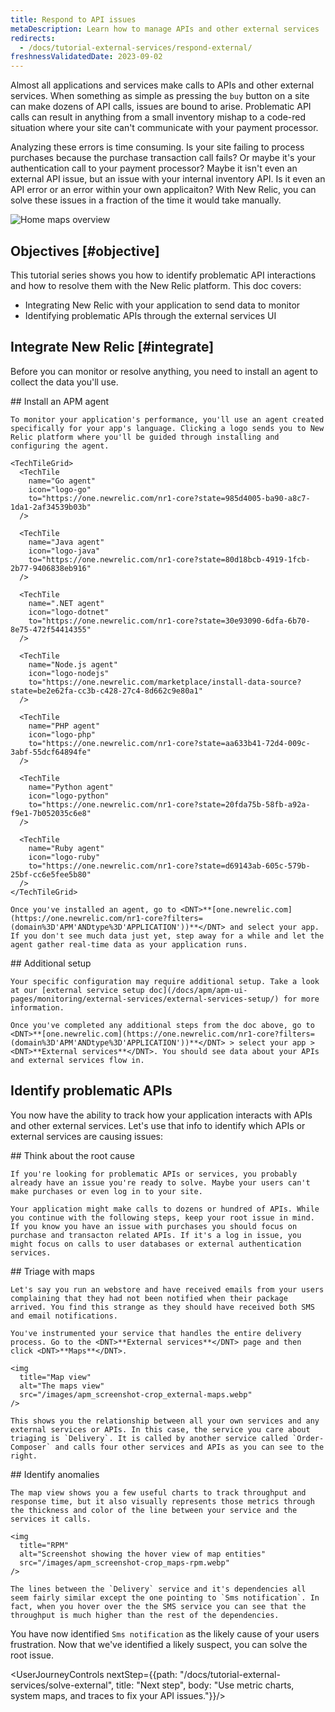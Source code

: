 ```yaml
---
title: Respond to API issues
metaDescription: Learn how to manage APIs and other external services
redirects:
  - /docs/tutorial-external-services/respond-external/
freshnessValidatedDate: 2023-09-02
---
```


Almost all applications and services make calls to APIs and other external services. When something as simple as pressing the `buy` button on a site can make dozens of API calls, issues are bound to arise. Problematic API calls can result in anything from a small inventory mishap to a code-red situation where your site can't communicate with your payment processor.

Analyzing these errors is time consuming. Is your site failing to process purchases because the purchase transaction call fails? Or maybe it's your authentication call to your payment processor? Maybe it isn't even an external API issue, but an issue with your internal inventory API. Is it even an API error or an error within your own applicaiton? With New Relic, you can solve these issues in a fraction of the time it would take manually.

<img
  title="Maps overview"
  alt="Home maps overview"
  src="/images/apm_screenshot-crop_maps-home.webp"
/>

## Objectives [#objective]

This tutorial series shows you how to identify problematic API interactions and how to resolve them with the New Relic platform. This doc covers:

* Integrating New Relic with your application to send data to monitor
* Identifying problematic APIs through the external services UI

## Integrate New Relic [#integrate]

Before you can monitor or resolve anything, you need to install an agent to collect the data you'll use.

<Steps>
  <Step>
    ## Install an APM agent

    To monitor your application's performance, you'll use an agent created specifically for your app's language. Clicking a logo sends you to New Relic platform where you'll be guided through installing and configuring the agent.

    <TechTileGrid>
      <TechTile
        name="Go agent"
        icon="logo-go"
        to="https://one.newrelic.com/nr1-core?state=985d4005-ba90-a8c7-1da1-2af34539b03b"
      />

      <TechTile
        name="Java agent"
        icon="logo-java"
        to="https://one.newrelic.com/nr1-core?state=80d18bcb-4919-1fcb-2b77-9406838eb916"
      />

      <TechTile
        name=".NET agent"
        icon="logo-dotnet"
        to="https://one.newrelic.com/nr1-core?state=30e93090-6dfa-6b70-8e75-472f54414355"
      />

      <TechTile
        name="Node.js agent"
        icon="logo-nodejs"
        to="https://one.newrelic.com/marketplace/install-data-source?state=be2e62fa-cc3b-c428-27c4-8d662c9e80a1"
      />

      <TechTile
        name="PHP agent"
        icon="logo-php"
        to="https://one.newrelic.com/nr1-core?state=aa633b41-72d4-009c-3abf-55dcf64894fe"
      />

      <TechTile
        name="Python agent"
        icon="logo-python"
        to="https://one.newrelic.com/nr1-core?state=20fda75b-58fb-a92a-f9e1-7b052035c6e8"
      />

      <TechTile
        name="Ruby agent"
        icon="logo-ruby"
        to="https://one.newrelic.com/nr1-core?state=d69143ab-605c-579b-25bf-cc6e5fee5b80"
      />
    </TechTileGrid>

    Once you've installed an agent, go to <DNT>**[one.newrelic.com](https://one.newrelic.com/nr1-core?filters=(domain%3D'APM'ANDtype%3D'APPLICATION'))**</DNT> and select your app. If you don't see much data just yet, step away for a while and let the agent gather real-time data as your application runs.
  </Step>

  <Step>
    ## Additional setup

    Your specific configuration may require additional setup. Take a look at our [external service setup doc](/docs/apm/apm-ui-pages/monitoring/external-services/external-services-setup/) for more information.

    Once you've completed any additional steps from the doc above, go to <DNT>**[one.newrelic.com](https://one.newrelic.com/nr1-core?filters=(domain%3D'APM'ANDtype%3D'APPLICATION'))**</DNT> > select your app > <DNT>**External services**</DNT>. You should see data about your APIs and external services flow in.
  </Step>
</Steps>

## Identify problematic APIs

You now have the ability to track how your application interacts with APIs and other external services. Let's use that info to identify which APIs or external services are causing issues:

<Steps>
  <Step>
    ## Think about the root cause

    If you're looking for problematic APIs or services, you probably already have an issue you're ready to solve. Maybe your users can't make purchases or even log in to your site.

    Your application might make calls to dozens or hundred of APIs. While you continue with the following steps, keep your root issue in mind. If you know you have an issue with purchases you should focus on purchase and transacton related APIs. If it's a log in issue, you might focus on calls to user databases or external authentication services.
  </Step>

  <Step>
    ## Triage with maps

    Let's say you run an webstore and have received emails from your users complaining that they had not been notified when their package arrived. You find this strange as they should have received both SMS and email notifications.

    You've instrumented your service that handles the entire delivery process. Go to the <DNT>**External services**</DNT> page and then click <DNT>**Maps**</DNT>.

    <img
      title="Map view"
      alt="The maps view"
      src="/images/apm_screenshot-crop_external-maps.webp"
    />

    This shows you the relationship between all your own services and any external services or APIs. In this case, the service you care about triaging is `Delivery`. It is called by another service called `Order-Composer` and calls four other services and APIs as you can see to the right.
  </Step>

  <Step>
    ## Identify anomalies

    The map view shows you a few useful charts to track throughput and response time, but it also visually represents those metrics through the thickness and color of the line between your service and the services it calls.

    <img
      title="RPM"
      alt="Screenshot showing the hover view of map entities"
      src="/images/apm_screenshot-crop_maps-rpm.webp"
    />

    The lines between the `Delivery` service and it's dependencies all seem fairly similar except the one pointing to `Sms notification`. In fact, when you hover over the the SMS service you can see that the throughput is much higher than the rest of the dependencies.
  </Step>
</Steps>

You have now identified `Sms notification` as the likely cause of your users frustration. Now that we've identified a likely suspect, you can solve the root issue.

<UserJourneyControls nextStep={{path: "/docs/tutorial-external-services/solve-external", title: "Next step", body: "Use metric charts, system maps, and traces to fix your API issues."}}/>
